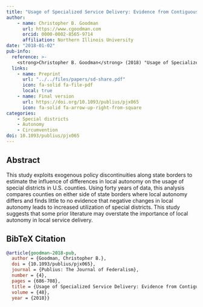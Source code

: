 ```yaml
---
title: "Usage of Specialized Service Delivery: Evidence from Contiguous Counties"
author: 
    - name: Christopher B. Goodman
      url: https://www.cgoodman.com
      orcid: 0000-0002-8565-9714
      affiliation: Northern Illinois University
date: "2018-01-02"
pub-info:
  reference: >-
    <strong>Christopher B. Goodman</strong> (2018) "Usage of Specialized Service Delivery: Evidence from Contiguous Counties." <em>Publius: The Journal of Federalism</em> 48 (4): 686-708, doi: <a href="https://doi.org/10.1093/publius/pjx065" target="_blank" rel="noopener noreferrer"><code>10.1093/publius/pjx065</code></a>
  links:
    - name: Preprint
      url: "../../files/papers/sd-share.pdf"
      icon: fa-solid fa-file-pdf
      local: true
    - name: Final version
      url: https://doi.org/10.1093/publius/pjx065
      icon: fa-solid fa-arrow-up-right-from-square
categories:
    - Special districts
    - Autonomy
    - Circumvention
doi: 10.1093/publius/pjx065
---
```


## Abstract
This study exploits exogenous policy discontinuities along state borders to estimate the influence of differences in local autonomy on the usage of special districts in U.S. counties. Using forty years of data, this analysis compares counties on either side of state borders where local autonomy differs and finds little to no evidence that negative changes in local autonomy leads to increased utilization of special districts. This study suggests that some prior literature may overstate the importance of local autonomy in local service delivery.

## BibTeX Citation
```bib
@article{goodman-2018-pub,
  author = {Goodman, Christopher B.},
  doi = {10.1093/publius/pjx065},
  journal = {Publius: The Journal of Federalism},
  number = {4},
  pages = {686-708},
  title = {Usage of Specialized Service Delivery: Evidence from Contiguous Counties},
  volume = {48},
  year = {2018}}
```

